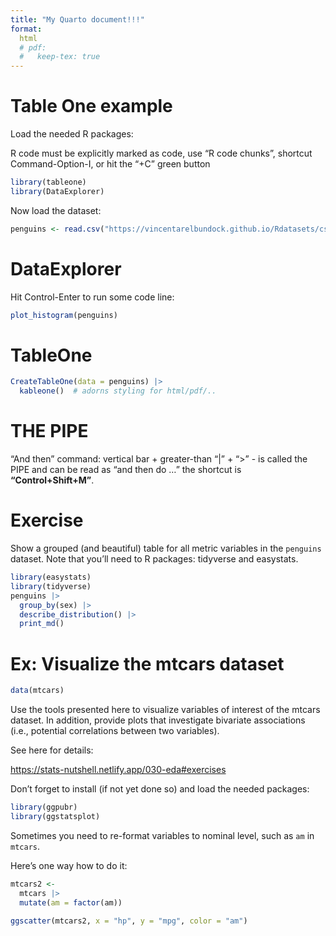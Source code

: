 ```yaml
---
title: "My Quarto document!!!"
format:
  html
  # pdf: 
  #   keep-tex: true
---
```



# Table One example


Load the needed R packages:


R code must be explicitly marked as code, use "R code chunks",
shortcut Command-Option-I, or hit the "+C" green button


```r
library(tableone)
library(DataExplorer)
```


Now load the dataset:

```r
penguins <- read.csv("https://vincentarelbundock.github.io/Rdatasets/csv/palmerpenguins/penguins.csv")  # hit command-enter
```



# DataExplorer


Hit Control-Enter to run some code line:

```r
plot_histogram(penguins)
```




# TableOne

```r
CreateTableOne(data = penguins) |>
  kableone()  # adorns styling for html/pdf/..
```


# THE PIPE

"And then" command: vertical bar + greater-than "|" + ">" -
is called the PIPE
and can be read as "and then do ..."
the shortcut is **"Control+Shift+M"**.



# Exercise

Show a grouped (and beautiful) table for all metric variables in the `penguins` dataset.
Note that you'll need to R packages: tidyverse and easystats.



```r
library(easystats)
library(tidyverse)
penguins |> 
  group_by(sex) |> 
  describe_distribution() |> 
  print_md()
```






# Ex: Visualize the mtcars dataset

```r
data(mtcars)
```


Use the tools presented here to visualize variables of interest of the mtcars dataset. In addition, provide plots that investigate bivariate associations (i.e., potential correlations between two variables).

See here for details:

<https://stats-nutshell.netlify.app/030-eda#exercises>

Don't forget to install (if not yet done so) and load the needed packages:

```r
library(ggpubr)
library(ggstatsplot)
```


Sometimes you need to re-format variables to nominal level, such as `am` in `mtcars`.

Here's one way how to do it:


```r
mtcars2 <-
  mtcars |> 
  mutate(am = factor(am))
```



```r
ggscatter(mtcars2, x = "hp", y = "mpg", color = "am")
```


